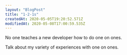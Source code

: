 ```yaml
---
layout: "BlogPost"
title: "1-2-1s"
createdAt: 2020-05-05T19:20:52.571Z
modifiedAt: 2020-05-08T17:00:59.535Z
---
```


No one teaches a new developer how to do one on ones.

Talk about my variety of experiences with one on ones.
